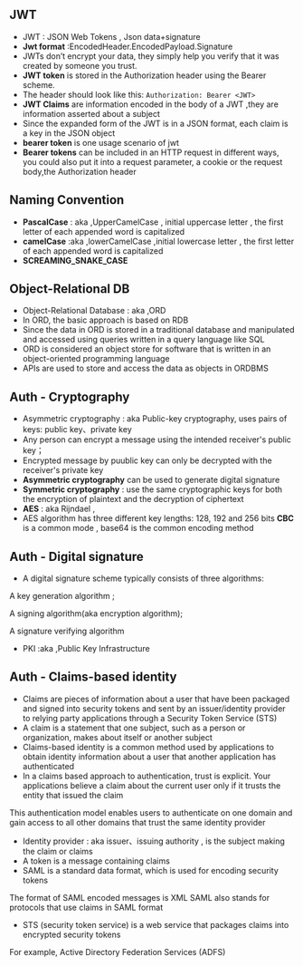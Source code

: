## JWT
- JWT : JSON Web Tokens , Json data+signature
- **Jwt format** :EncodedHeader.EncodedPayload.Signature
- JWTs don’t encrypt your data, they simply help you verify that it was created by someone you trust.
- **JWT token** is stored in the Authorization header using the Bearer scheme.
- The header should look like this: `Authorization: Bearer <JWT>`
- **JWT Claims** are information encoded in the body of a JWT ,they are information asserted about a subject
- Since the expanded form of the JWT is in a JSON format, each claim is a key in the JSON object
- **bearer token** is one usage scenario of jwt
- **Bearer tokens** can be included in an HTTP request in different ways, you could also put it into a request parameter, a cookie or the request body,the Authorization header
## Naming Convention
- **PascalCase** : aka ,UpperCamelCase , initial uppercase letter , the first letter of each appended word is capitalized
- **camelCase** :aka ,lowerCamelCase ,initial lowercase letter , the first letter of each appended word is capitalized
- **SCREAMING_SNAKE_CASE**
## Object-Relational DB
- Object-Relational Database : aka ,ORD
- In ORD, the basic approach is based on RDB
- Since the data in ORD is stored in a traditional database and manipulated and accessed using queries written in a query language like SQL
- ORD is considered an object store for software that is written in an object-oriented programming language
- APIs are used to store and access the data as objects in ORDBMS

## Auth - Cryptography
- Asymmetric cryptography : aka Public-key cryptography, uses pairs of keys: public key、private key
- Any person can encrypt a message using the intended receiver's public key；
- Encrypted message by puublic key can only be decrypted with the receiver's private key
- **Asymmetric cryptography** can be used to generate digital signature
- **Symmetric cryptography** : use the same cryptographic keys for both the encryption of plaintext and the decryption of ciphertext
- **AES** : aka Rijndael , 
- AES algorithm has three different key lengths: 128, 192 and 256 bits
**CBC** is a common mode , base64 is the common encoding method
## Auth - Digital signature
- A digital signature scheme typically consists of three algorithms:

A key generation algorithm ;

A signing algorithm(aka encryption algorithm);

A signature verifying algorithm

- PKI :aka ,Public Key Infrastructure
## Auth - Claims-based identity
- Claims are pieces of information about a user that have been packaged and signed into security tokens and sent by an issuer/identity provider to relying party applications through a Security Token Service (STS)
- A claim is a statement that one subject, such as a person or organization, makes about itself or another subject
- Claims-based identity is a common method used by applications to obtain identity information about a user that another application has authenticated
- In a claims based approach to authentication, trust is explicit. Your applications believe a claim about the current user only if it trusts the entity that issued the claim

This authentication model enables users to authenticate on one domain and gain access to all other domains that trust the same identity provider
- Identity provider : aka issuer、issuing authority , is the subject making the claim or claims
- A token is a message containing claims
- SAML is a standard data format, which is used for encoding security tokens

The format of SAML encoded messages is XML
SAML also stands for protocols that use claims in SAML format
- STS (security token service) is a web service that packages claims into encrypted security tokens

For example, Active Directory Federation Services (ADFS)
